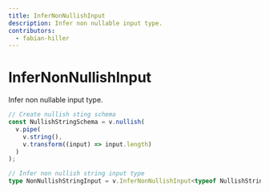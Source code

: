```yaml
---
title: InferNonNullishInput
description: Infer non nullable input type.
contributors:
  - fabian-hiller
---
```


# InferNonNullishInput

Infer non nullable input type.

```ts
// Create nullish sting schema
const NullishStringSchema = v.nullish(
  v.pipe(
    v.string(),
    v.transform((input) => input.length)
  )
);

// Infer non nullish string input type
type NonNullishStringInput = v.InferNonNullishInput<typeof NullishStringSchema>; // string
```
